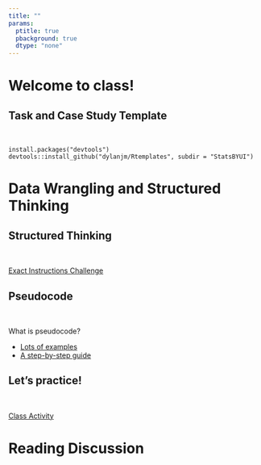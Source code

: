 ```yaml
---
title: ""
params:
  ptitle: true
  pbackground: true
  dtype: "none"
---
```


# Welcome to class! {data-background=#e8c35d}

## Task and Case Study Template

<br>

```
install.packages("devtools")
devtools::install_github("dylanjm/Rtemplates", subdir = "StatsBYUI")
```

# Data Wrangling and Structured Thinking  {data-background=#e8c35d}

## Structured Thinking

<br>

[Exact Instructions Challenge](https://www.youtube.com/watch?v=cDA3_5982h8)

## Pseudocode

<br>

What is pseudocode?

- [Lots of examples](https://www.google.com/search?q=pseudocode&rlz=1C1GCEJ_enUS882US882&sxsrf=ALeKk00d8X6NSlt-TYO_aUS-VSSVTNS5rA:1611944233024&source=lnms&tbm=isch&sa=X&ved=2ahUKEwi7uKCb4MHuAhWPW80KHU1wAyIQ_AUoAXoECB0QAw&biw=1920&bih=969)
- [A step-by-step guide](https://www.google.com/imgres?imgurl=http%3A%2F%2Fcdn.differencebetween.net%2Fwp-content%2Fuploads%2F2017%2F06%2FWhat-is-the-difference-between-Pseudocode-and-Algorithm.jpg&imgrefurl=http%3A%2F%2Fwww.differencebetween.net%2Fmiscellaneous%2Fwhat-is-the-difference-between-pseudocode-and-algorithm%2F&tbnid=w30nrQi9StmntM&vet=12ahUKEwix6qSf4MHuAhXWa80KHbjQAMUQMyhGegUIARCDAQ..i&docid=LHMcWuHZ-_crBM&w=500&h=400&q=pseudocode&ved=2ahUKEwix6qSf4MHuAhXWa80KHbjQAMUQMyhGegUIARCDAQ)

## Let's practice!

<br>

[Class Activity](https://ktoutloud.github.io/classslides/math335/wrangle_activity_students.R)

<!------------------
## Practice reading code

<br>

With a partner (or in the Zoom chat), write this code out in an English paragraph.

```r
delays <- flights %>% 
  group_by(dest) %>% 
  summarise(
    count = n(),
    dist = mean(distance, na.rm = TRUE),
    delay = mean(arr_delay, na.rm = TRUE)
  ) %>% 
  filter(count > 20, dest != "HNL")
```

## Pseudocode

* Pseudocode: A notation resembling a simplified programming language, used in program design.
* With your group, use data verbs and pseudocode to write your plan of attack for Task 6 and Case Study 3
  *   This may require you to do some initial data exploration to understand the dataset better

# HINT: You can learn about functions using the `?` command
# and from the dplyr cheatsheet.
# Almost every package we learn in this class has a "cheat sheet"
# A cheat sheet is a 1 or 2 page document that serves as a primer/reminder
# for all the most important basics of a function.
# Check out the cheatsheet for dplyr:
# https://github.com/rstudio/cheatsheets/blob/master/data-transformation.pdf

# Take a few minutes to discuss the following functions as a group.
# Ensure you know what they are used for / how to use them.

is.na()
case_when()
top_n (especially with group_by())
%in%
distinct() and n_distinct()

------------------------->

# Reading Discussion  {data-background=#e8c35d}

